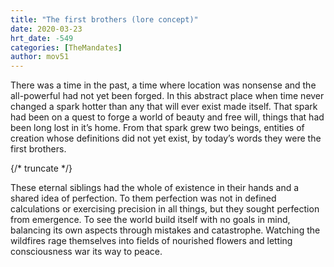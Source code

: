 ```yaml
---
title: "The first brothers (lore concept)"
date: 2020-03-23
hrt_date: -549
categories: [TheMandates]
author: mov51
---
```


There was a time in the past, a time where location was nonsense and the all-powerful had not yet been forged. In this abstract place when time never changed a spark hotter than any that will ever exist made itself. That spark had been on a quest to forge a world of beauty and free will, things that had been long lost in it’s home. From that spark grew two beings, entities of creation whose definitions did not yet exist, by today’s words they were the first brothers.

{/* truncate */}

These eternal siblings had the whole of existence in their hands and a shared idea of perfection. To them perfection was not in defined calculations or exercising precision in all things, but they sought perfection from emergence. To see the world build itself with no goals in mind, balancing its own aspects through mistakes and catastrophe. Watching the wildfires rage themselves into fields of nourished flowers and letting consciousness war its way to peace.
